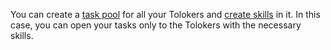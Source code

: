 <Cut title="How do I classify Tolokers as good or poor as they complete tasks, and ban the poor Tolokers?">

You can create a [task pool](/docs/guide/pool-main) for all your Tolokers and [create skills](/docs/guide/nav-create) in it. In this case, you can open your tasks only to the Tolokers with the necessary skills.

</Cut>